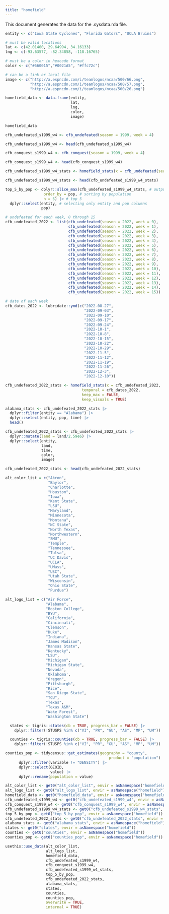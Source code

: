 ```yaml
---
title: "homefield"
---
```

This document generates the data for the .sysdata.rda file.

```r
entity <- c("Iowa State Cyclones", "Florida Gators", "UCLA Bruins")

# must be valid locations
lat <- c(42.01400, 29.64994, 34.16133)
lng <- c(-93.63577, -82.34858, -118.16765)

# must be a color in hexcode format
color <- c("#660015","#0021A5", "#ffc72c")

# can be a link or local file
image <- c("http://a.espncdn.com/i/teamlogos/ncaa/500/66.png",
           "http://a.espncdn.com/i/teamlogos/ncaa/500/57.png",
           "http://a.espncdn.com/i/teamlogos/ncaa/500/26.png")

homefield_data <- data.frame(entity,
                             lat,
                             lng,
                             color,
                             image)

homefield_data
```

```r
cfb_undefeated_s1999_w4 <- cfb_undefeated(season = 1999, week = 4)

cfb_undefeated_s1999_w4 <- head(cfb_undefeated_s1999_w4)
```

```r
cfb_conquest_s1999_w4 <- cfb_conquest(season = 1999, week = 4)

cfb_conquest_s1999_w4 <- head(cfb_conquest_s1999_w4)
```

```r
cfb_undefeated_s1999_w4_stats <- homefield_stats(x = cfb_undefeated(season = 1999, week = 4))

cfb_undefeated_s1999_w4_stats <- head(cfb_undefeated_s1999_w4_stats)

```

```r
top_5_by_pop <- dplyr::slice_max(cfb_undefeated_s1999_w4_stats, # output from homefield_stats()
                 order_by = pop, # sorting by population
                 n = 5) |> # top 5
  dplyr::select(entity, # selecting only entity and pop columns
                pop)
```

```r
# undefeated for each week, 0 through 15
cfb_undefeated_2022 <- list(cfb_undefeated(season = 2022, week = 0),
                            cfb_undefeated(season = 2022, week = 1),
                            cfb_undefeated(season = 2022, week = 2),
                            cfb_undefeated(season = 2022, week = 3),
                            cfb_undefeated(season = 2022, week = 4),
                            cfb_undefeated(season = 2022, week = 5),
                            cfb_undefeated(season = 2022, week = 6),
                            cfb_undefeated(season = 2022, week = 7),
                            cfb_undefeated(season = 2022, week = 8),
                            cfb_undefeated(season = 2022, week = 9),
                            cfb_undefeated(season = 2022, week = 10),
                            cfb_undefeated(season = 2022, week = 11),
                            cfb_undefeated(season = 2022, week = 12),
                            cfb_undefeated(season = 2022, week = 13),
                            cfb_undefeated(season = 2022, week = 14),
                            cfb_undefeated(season = 2022, week = 15))

# date of each week
cfb_dates_2022 <- lubridate::ymd(c("2022-08-27",
                                   "2022-09-03",
                                   "2022-09-10",
                                   "2022-09-17",
                                   "2022-09-24",
                                   "2022-10-1",
                                   "2022-10-8",
                                   "2022-10-15",
                                   "2022-10-22",
                                   "2022-10-29",
                                   "2022-11-5",
                                   "2022-11-12",
                                   "2022-11-19",
                                   "2022-11-26",
                                   "2022-12-3",
                                   "2022-12-10"))

cfb_undefeated_2022_stats <- homefield_stats(x = cfb_undefeated_2022,
                                  temporal = cfb_dates_2022,
                                  keep_max = FALSE,
                                  keep_visuals = TRUE)

```

```r
alabama_stats <- cfb_undefeated_2022_stats |>
  dplyr::filter(entity == "Alabama") |>
  dplyr::select(entity, pop, time) |>
  head()
```


```r
cfb_undefeated_2022_stats <- cfb_undefeated_2022_stats |>
  dplyr::mutate(land = land/2.59e6) |>
  dplyr::select(entity,
                land,
                time,
                color,
                image)

cfb_undefeated_2022_stats <- head(cfb_undefeated_2022_stats)
```


```r
alt_color_list = c("Akron",
                   "Baylor",
                   "Charlotte",
                   "Houston",
                   "Iowa",
                   "Kent State",
                   "LSU",
                   "Maryland",
                   "Minnesota",
                   "Montana",
                   "NC State",
                   "North Texas",
                   "Northwestern",
                   "SMU",
                   "Temple",
                   "Tennessee",
                   "Tulsa",
                   "UC Davis",
                   "UCLA",
                   "UMass",
                   "USC",
                   "Utah State",
                   "Wisconsin",
                   "Ohio State",
                   "Purdue")

alt_logo_list = c("Air Force",
                  "Alabama",
                  "Boston College",
                  "BYU",
                  "California",
                  "Cincinnati",
                  "Clemson",
                  "Duke",
                  "Indiana",
                  "James Madison",
                  "Kansas State",
                  "Kentucky",
                  "LSU",
                  "Michigan",
                  "Michigan State",
                  "Nevada",
                  'Oklahoma',
                  "Oregon",
                  "Pittsburgh",
                  "Rice",
                  "San Diego State",
                  "TCU",
                  "Texas",
                  "Texas A&M",
                  "Wake Forest",
                  "Washington State")
```


```r
  states <- tigris::states(cb = TRUE, progress_bar = FALSE) |>
    dplyr::filter(!STUSPS %in% c("VI", "PR", "GU", "AS", "MP", "UM")) 

  counties <- tigris::counties(cb = TRUE, progress_bar = FALSE) |>
    dplyr::filter(!STUSPS %in% c("VI", "PR", "GU", "AS", "MP", "UM")) 
```

```r
counties_pop <- tidycensus::get_estimates(geography = "county",
                                              product = "population") |>
      dplyr::filter(variable != "DENSITY") |>
      dplyr::select(GEOID,
                    value) |>
      dplyr::rename(population = value)
```

```r
alt_color_list <- get0("alt_color_list", envir = asNamespace("homefield"))
alt_logo_list <- get0("alt_logo_list", envir = asNamespace("homefield"))
homefield_data <- get0("homefield_data", envir = asNamespace("homefield"))
cfb_undefeated_s1999_w4 <- get0("cfb_undefeated_s1999_w4", envir = asNamespace("homefield"))
cfb_conquest_s1999_w4 <- get0("cfb_conquest_s1999_w4", envir = asNamespace("homefield"))
cfb_undefeated_s1999_w4_stats <- get0("cfb_undefeated_s1999_w4_stats", envir = asNamespace("homefield"))
top_5_by_pop <- get0("top_5_by_pop", envir = asNamespace("homefield"))
cfb_undefeated_2022_stats <- get0("cfb_undefeated_2022_stats", envir = asNamespace("homefield"))
alabama_stats <- get0("alabama_stats", envir = asNamespace("homefield"))
states <- get0("states", envir = asNamespace("homefield"))
counties <- get0("counties", envir = asNamespace("homefield"))
counties_pop <- get0("counties_pop", envir = asNamespace("homefield"))
```

```r
usethis::use_data(alt_color_list, 
                  alt_logo_list, 
                  homefield_data,
                  cfb_undefeated_s1999_w4,
                  cfb_conquest_s1999_w4,
                  cfb_undefeated_s1999_w4_stats,
                  top_5_by_pop,
                  cfb_undefeated_2022_stats,
                  alabama_stats,
                  states,
                  counties,
                  counties_pop,
                  overwrite = TRUE,
                  internal = TRUE)
```

